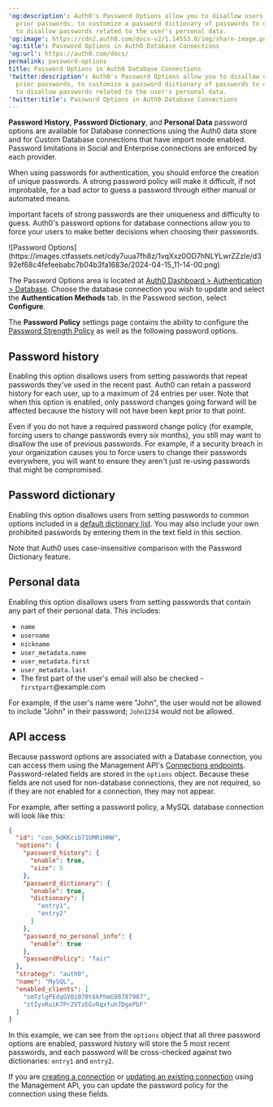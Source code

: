 ---
'og:description': Auth0's Password Options allow you to disallow users from repeating
  prior passwords, to customize a password dictionary of passwords to disallow, and
  to disallow passwords related to the user's personal data.
'og:image': https://cdn2.auth0.com/docs-v2/1.14553.0/img/share-image.png
'og:title': Password Options in Auth0 Database Connections
'og:url': https://auth0.com/docs/
permalink: password-options
title: Password Options in Auth0 Database Connections
'twitter:description': Auth0's Password Options allow you to disallow users from repeating
  prior passwords, to customize a password dictionary of passwords to disallow, and
  to disallow passwords related to the user's personal data.
'twitter:title': Password Options in Auth0 Database Connections
---
<Warning>

**Password History**, **Password Dictionary**, and **Personal Data** password options are available for Database connections using the Auth0 data store and for Custom Database connections that have import mode enabled. Password limitations in Social and Enterprise connections are enforced by each provider.

</Warning>

When using passwords for authentication, you should enforce the creation of unique passwords. A strong password policy will make it difficult, if not improbable, for a <Tooltip tip="Bad Actors: Entity (a person or group) that poses a threat to the business or environment with the intention to cause harm." cta="View Glossary" href="/docs/glossary?term=bad+actor">bad actor</Tooltip> to guess a password through either manual or automated means.

Important facets of strong passwords are their uniqueness and difficulty to guess. Auth0's password options for database connections allow you to force your users to make better decisions when choosing their passwords.

<Frame>![Password Options](https://images.ctfassets.net/cdy7uua7fh8z/1vqXxz0OD7hNLYLwrZZzIe/d392ef68c4fefeebabc7b04b3fa1683e/2024-04-15_11-14-00.png)</Frame>

The Password Options area is located at [Auth0 Dashboard > Authentication > Database](https://manage.auth0.com/#/connections/database). Choose the database connection you wish to update and select the **Authentication Methods** tab. In the Password section, select **Configure**.

The **Password Policy** settings page contains the ability to configure the [Password Strength Policy](/docs/authenticate/database-connections/password-strength) as well as the following password options.

## Password history

Enabling this option disallows users from setting passwords that repeat passwords they've used in the recent past. Auth0 can retain a password history for each user, up to a maximum of 24 entries per user. Note that when this option is enabled, only password changes going forward will be affected because the history will not have been kept prior to that point.

Even if you do not have a required password change policy (for example, forcing users to change passwords every six months), you still may want to disallow the use of previous passwords. For example, if a security breach in your organization causes you to force users to change their passwords everywhere, you will want to ensure they aren't just re-using passwords that might be compromised.

## Password dictionary

Enabling this option disallows users from setting passwords to common options included in a [default dictionary list](https://github.com/danielmiessler/SecLists/blob/master/Passwords/Common-Credentials/10k-most-common.txt). You may also include your own prohibited passwords by entering them in the text field in this section.

Note that Auth0 uses case-insensitive comparison with the Password Dictionary feature.

## Personal data

Enabling this option disallows users from setting passwords that contain any part of their personal data. This includes:

* `name`
* `username`
* `nickname`
* `user_metadata.name`
* `user_metadata.first`
* `user_metadata.last`
* The first part of the user's email will also be checked - `firstpart`@example.com

For example, if the user's name were "John", the user would not be allowed to include "John" in their password; `John1234` would not be allowed.

## API access

Because password options are associated with a Database connection, you can access them using the <Tooltip tip="Management API: A product to allow customers to perform administrative tasks." cta="View Glossary" href="/docs/glossary?term=Management+API">Management API</Tooltip>'s [Connections endpoints](https://auth0.com/docs/api/management/v2#!/Connections). Password-related fields are stored in the `options` object. Because these fields are not used for non-database connections, they are not required, so if they are not enabled for a connection, they may not appear.

For example, after setting a password policy, a MySQL database connection will look like this:

```json lines expandable
{
  "id": "con_9dKKcib71UMRiHHW",
  "options": {
    "password_history": {
      "enable": true,
      "size": 5
    },
    "password_dictionary": {
      "enable": true,
      "dictionary": [
        "entry1",
        "entry2"
      ]
    },
    "password_no_personal_info": {
      "enable": true
    },
    "passwordPolicy": "fair"
  },
  "strategy": "auth0",
  "name": "MySQL",
  "enabled_clients": [
    "smTzlgPEdqGV0i070t6kPhmG98787987",
    "ztIyxRuiK7Pr2VTzEGvRqxfuh7DgePbF"
  ]
}
```






In this example, we can see from the `options` object that all three password options are enabled, password history will store the 5 most recent passwords, and each password will be cross-checked against two dictionaries: `entry1` and `entry2`.

If you are [creating a connection](https://auth0.com/docs/api/management/v2#!/Connections/post_connections) or [updating an existing connection](https://auth0.com/docs/api/management/v2#!/Connections/patch_connections_by_id) using the Management API, you can update the password policy for the connection using these fields.